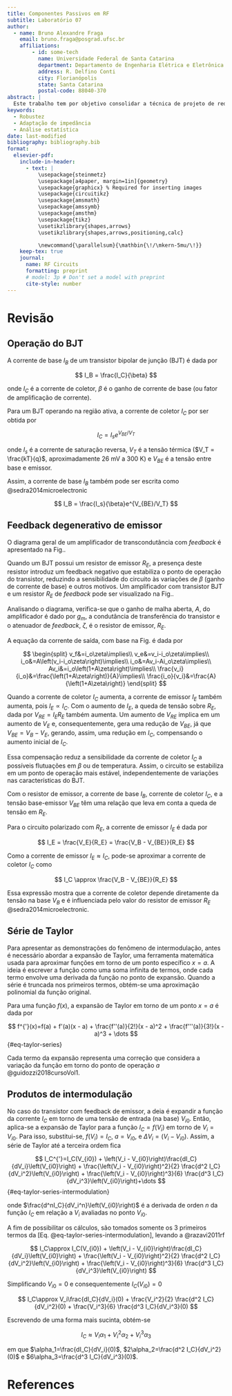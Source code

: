 ```yaml
---
title: Componentes Passivos em RF 
subtitle: Laboratório 07
author:
  - name: Bruno Alexandre Fraga
    email: bruno.fraga@posgrad.ufsc.br
    affiliations: 
        - id: some-tech
          name: Universidade Federal de Santa Catarina
          department: Departamento de Engenharia Elétrica e Eletrônica
          address: R. Delfino Conti
          city: Florianópolis
          state: Santa Catarina
          postal-code: 88040-370
abstract: |
  Este trabalho tem por objetivo consolidar a técnica de projeto de redes de casamento de impedância, em especial a técnica pela rede L. Para isso, é proposto realizar o casamento de impedância da saída de um amplificador para uma carga de 50 $\Omega$ de modo que a eficiência da potência dissipada na carga seja de 80%. Após algumas análises o projeto foi concluído com sucesso e realizada uma simulação Monte Carlo com 100 iterações para verificar a robustez do projeto por técnicas estatísticas. Os resultados obtidos foram brevemente discutidos.
keywords: 
  - Robustez
  - Adaptação de impedância
  - Análise estatística
date: last-modified
bibliography: bibliography.bib
format:
  elsevier-pdf:
    include-in-header:
      - text: |
          \usepackage{steinmetz}
          \usepackage[a4paper, margin=1in]{geometry}
          \usepackage{graphicx} % Required for inserting images
          \usepackage{circuitikz}
          \usepackage{amsmath}
          \usepackage{amssymb}
          \usepackage{amsthm}
          \usepackage{tikz}
          \usetikzlibrary{shapes,arrows}
          \usetikzlibrary{shapes,arrows,positioning,calc}

          \newcommand{\parallelsum}{\mathbin{\!/\mkern-5mu/\!}}
    keep-tex: true
    journal:
      name: RF Circuits
      formatting: preprint
      # model: 3p # Don't set a model with preprint
      cite-style: number
---
```


# Revisão




## Operação do BJT

A corrente de base $I_B$ de um transistor bipolar de junção (BJT) é dada por

$$
I_B = \frac{I_C}{\beta}
$$

onde $I_C$ é a corrente de coletor, $\beta$ é o ganho de corrente de base (ou fator de amplificação de corrente).

Para um BJT operando na região ativa, a corrente de coletor $I_C$ por ser obtida por

$$
I_C = I_se^{V_{BE}/V_T}
$$

onde $I_s$ é a corrente de saturação reversa, $V_T$ é a tensão térmica ($V_T = \frac{kT}{q}$, aproximadamente 26 mV a 300 K) e $V_{BE}$ é a tensão entre base e emissor.

Assim, a corrente de base $I_B$ também pode ser escrita como @sedra2014microelectronic

$$
I_B = \frac{I_s}{\beta}e^{V_{BE}/V_T}
$$

## Feedback degenerativo de emissor

O diagrama geral de um amplificador de transcondutância com *feedback* é apresentado na Fig.\ref{fig:feedback-amp}.

```{=latex}
\begin{figure}[!htb]
\centering
\begin{tikzpicture}

% Sum shape
\node[draw,
    circle,
    minimum size=0.6cm,
] (sum) at (0,0){};

\draw (sum.north east) -- (sum.south west)
    (sum.north west) -- (sum.south east);

\node[left=-1pt] at (sum.center){\tiny $+$};
\node[below] at (sum.center){\tiny $-$};

% Amplifier as a triangle rotated 90 degrees clockwise
\node[draw,
    isosceles triangle,
    isosceles triangle apex angle=60,
    minimum height=1.2cm,
    minimum width=1.6cm,
    shape border rotate=0,
    right=1cm of sum
] (amplifier) {$A$};

% Feedback network
\node [draw,
    minimum width=2cm, 
    minimum height=1.2cm, 
    below = 1cm of amplifier
]  (feedback) {$\zeta$};

% Arrows with text label
\draw[-stealth] (sum.east) -- (amplifier.west)
    node[midway,above]{$v_e$};

\draw[-stealth] (amplifier.east) -- ++ (1.25,0) 
    node[midway](output){}node[midway,above]{$i_o$};

\draw[-stealth] (output.center) |- (feedback.east);

\draw[-stealth] (feedback.west) -| (sum.south) 
    node[near end,left]{$v_f$};

% Input arrow for v_in (reversed direction)
\draw[stealth-] (sum.west) -- ++(-1,0) 
    node[midway,above]{$v_i$};

\end{tikzpicture}
\caption{Diagrama de bloco de um amplificador de transcondutância com feedback} 
\label{fig:feedback-amp}
\end{figure}
```
Quando um BJT possui um resistor de emissor $R_E$, a presença deste resistor introduz um feedback negativo que estabiliza o ponto de operação do transistor, reduzindo a sensibilidade do circuito às variações de $\beta$ (ganho de corrente de base) e outros motivos. Um amplificador com transistor BJT e um resistor $R_E$ de *feedback* pode ser visualizado na Fig.\ref{fig:original-circuit-v2}.

Analisando o diagrama, verifica-se que o ganho de malha aberta, $A$, do amplificador é dado por $g_m$, a condutância de transferência do transistor e o atenuador de *feedback*, $\zeta$, é o resistor de emissor, $R_E$.

```{=latex}
\begin{figure}[h]
  \centering

  \begin{circuitikz}
    \draw (0.98, 0) node[npn](nmos1){};
    \draw (nmos1.C) to[short, i_<=$I_C$] ++(0, 1) node[vcc]{} ;
    \draw (nmos1.E) to[R, l=$R_E$, i>^=$I_E$] (1, -3) node[ground]{} ;
    \draw (nmos1.B) to[short, i_<=$I_B$, -*] (-1, 0) ;
  \end{circuitikz}

  \caption{Circuito original}
  \label{fig:original-circuit-v2}
\end{figure}
```

A equação da corrente de saída, com base na Fig.\ref{fig:feedback-amp} é dada por

$$
  \begin{split}
    v_f&=i_o\zeta\implies\\
    v_e&=v_i-i_o\zeta\implies\\
    i_o&=A\left(v_i-i_o\zeta\right)\implies\\
    i_o&=Av_i-Ai_o\zeta\implies\\
    Av_i&=i_o\left(1+A\zeta\right)\implies\\
    \frac{v_i}{i_o}&=\frac{\left(1+A\zeta\right)}{A}\implies\\
    \frac{i_o}{v_i}&=\frac{A}{\left(1+A\zeta\right)}
  \end{split}
$$























Quando a corrente de coletor $I_C$ aumenta, a corrente de emissor $I_E$ também aumenta, pois $I_E\propto I_C$. Com o aumento de $I_E$, a queda de tensão sobre $R_E$, dada por $V_{RE} = I_ER_E$ também aumenta. Um aumento de $V_{RE}$ implica em um aumento de $V_E$ e, consequentemente, gera uma redução de $V_{BE}$, já que $V_{BE} = V_B - V_E$, gerando, assim, uma redução em $I_C$, compensando o aumento inicial de $I_C$.

Essa compensação reduz a sensibilidade da corrente de coletor $I_C$ a possíveis flutuações em $\beta$ ou de temperatura. Assim, o circuito se estabiliza em um ponto de operação mais estável, independentemente de variações nas características do BJT.

Com o resistor de emissor, a corrente de base $I_B$, corrente de coletor $I_C$, e a tensão base-emissor $V_{BE}$ têm uma relação que leva em conta a queda de tensão em $R_E$.

Para o circuito polarizado com $R_E$, a corrente de emissor $I_E$ é dada por

$$
I_E = \frac{V_E}{R_E} = \frac{V_B - V_{BE}}{R_E}
$$

Como a corrente de emissor $I_E\approx I_C$, pode-se aproximar a corrente de coletor $I_C$ como

$$
I_C \approx \frac{V_B - V_{BE}}{R_E}
$$

Essa expressão mostra que a corrente de coletor depende diretamente da tensão na base $V_B$ e é influenciada pelo valor do resistor de emissor $R_E$ @sedra2014microelectronic.





















## Série de Taylor

Para apresentar as demonstrações do fenômeno de intermodulação, antes é necessário abordar a expansão de Taylor, uma ferramenta matemática usada para aproximar funções em torno de um ponto específico $x = a$. A ideia é escrever a função como uma soma infinita de termos, onde cada termo envolve uma derivada da função no ponto de expansão. Quando a série é truncada nos primeiros termos, obtém-se uma aproximação polinomial da função original.

Para uma função $f(x)$, a expansão de Taylor em torno de um ponto $x = a$ é dada por

$$
f^{'}(x)=f(a) + f'(a)(x - a) + \frac{f''(a)}{2!}(x - a)^2 + \frac{f'''(a)}{3!}(x - a)^3 + \dots
$$ {#eq-taylor-series}

Cada termo da expansão representa uma correção que considera a variação da função em torno do ponto de operação $a$ @guidozzi2018cursoVol1.

## Produtos de intermodulação

No caso do transistor com feedback de emissor, a deia é expandir a função da corrente $I_C$ em torno de uma tensão de entrada (na base) $V_{i0}$. Então, aplica-se a expansão de Taylor para a função $I_C = f(V_i)$ em torno de $V_i = V_{i0}$. Para isso, substitui-se, $f(V_i) = I_C$, $a = V_{i0}$, e $\Delta V_i = \left(V_i - V_{i0}\right)$. Assim, a série de Taylor até a terceira ordem fica

$$
I_C^{'}=I_C(V_{i0}) + \left(V_i - V_{i0}\right)\frac{dI_C}{dV_i}\left(V_{i0}\right)  + \frac{\left(V_i - V_{i0}\right)^2}{2} \frac{d^2 I_C}{dV_i^2}\left(V_{i0}\right)  + \frac{\left(V_i - V_{i0}\right)^3}{6} \frac{d^3 I_C}{dV_i^3}\left(V_{i0}\right)+\dots
$$ {#eq-taylor-series-intermodulation}

onde $\frac{d^nI_C}{dV_i^n}\left(V_{i0}\right)$ é a derivada de orden $n$ da função $I_C$ em relação a $V_i$ avaliadas no ponto $V_{i0}$.

A fim de possibilitar os cálculos, são tomados somente os 3 primeiros termos da [Eq. @eq-taylor-series-intermodulation], levando a @razavi2011rf

$$
I_C\approx I_C(V_{i0}) + \left(V_i - V_{i0}\right)\frac{dI_C}{dV_i}\left(V_{i0}\right)  + \frac{\left(V_i - V_{i0}\right)^2}{2} \frac{d^2 I_C}{dV_i^2}\left(V_{i0}\right)  + \frac{\left(V_i - V_{i0}\right)^3}{6} \frac{d^3 I_C}{dV_i^3}\left(V_{i0}\right)
$$

Simplificando $V_{i0}=0$ e consequentemente $I_C(V_{i0})=0$

$$
I_C\approx V_i\frac{dI_C}{dV_i}(0) + \frac{V_i^2}{2} \frac{d^2 I_C}{dV_i^2}(0)  + \frac{V_i^3}{6} \frac{d^3 I_C}{dV_i^3}(0)
$$

Escrevendo de uma forma mais sucinta, obtém-se

$$
I_C\approx V_i\alpha_1+V_i^2\alpha_2+V_i^3\alpha_3
$$

em que $\alpha_1=\frac{dI_C}{dV_i}(0)$, $2\alpha_2=\frac{d^2 I_C}{dV_i^2}(0)$ e $6\alpha_3=\frac{d^3 I_C}{dV_i^3}(0)$. 
















































# References {-}
